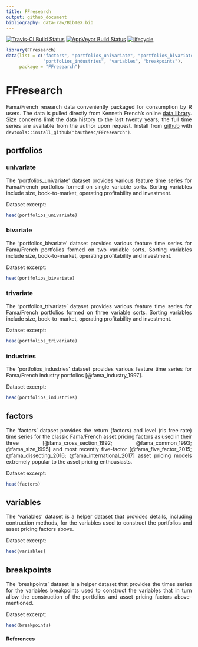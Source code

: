 ```yaml
---
title: FFresearch
output: github_document
bibliography: data-raw/BibTeX.bib
---
```


[![Travis-CI Build Status](https://travis-ci.org/bautheac/FFresearch.svg?branch=master)](https://travis-ci.org/bautheac/FFresearch)
[![AppVeyor Build Status](https://ci.appveyor.com/api/projects/status/github/bautheac/FFresearch?branch=master&svg=true)](https://ci.appveyor.com/project/bautheac/FFresearch)
[![lifecycle](https://img.shields.io/badge/lifecycle-experimental-orange.svg)](https://www.tidyverse.org/lifecycle/#experimental)

```r
library(FFresearch)
data(list = c("factors", "portfolios_univariate", "portfolios_bivariate", "portfolios_trivariate", 
              "portfolios_industries", "variables", "breakpoints"), 
     package = "FFresearch")
```

<style> body {text-align: justify} </style>

# FFresearch

Fama/French research data conveniently packaged for consumption by R users. The data is pulled directly from Kenneth French's online [data library](http://mba.tuck.dartmouth.edu/pages/faculty/ken.french/data_library.html). Size concerns limit the data history to the last twenty years; the full time series are available from the author upon request. Install from [github](https://github.com/bautheac/FFresearch/) with `devtools::install_github("bautheac/FFresearch")`.


## portfolios

### univariate

The 'portfolios_univariate' dataset provides various feature time series for Fama/French portfolios formed on single variable sorts. Sorting variables include size, book-to-market, operating profitability and investment.

Dataset excerpt:
```r
head(portfolios_univariate)
```

### bivariate

The 'portfolios_bivariate' dataset provides various feature time series for Fama/French portfolios formed on two variable sorts. Sorting variables include size, book-to-market, operating profitability and investment.

Dataset excerpt:
```r
head(portfolios_bivariate)
```

### trivariate

The 'portfolios_trivariate' dataset provides various feature time series for Fama/French portfolios formed on three variable sorts. Sorting variables include size, book-to-market, operating profitability and investment.

Dataset excerpt:
```r
head(portfolios_trivariate)
```


### industries

The 'portfolios_industries' dataset provides various feature time series for Fama/French industry portfolios [@fama_industry_1997].

Dataset excerpt:
```r
head(portfolios_industries)
```


## factors

The 'factors' dataset provides the return (factors) and level (ris free rate) time series for the classic Fama/French asset pricing factors as used in their three [@fama_cross_section_1992; @fama_common_1993; @fama_size_1995] and most recently five-factor [@fama_five_factor_2015; @fama_dissecting_2016; @fama_international_2017] asset pricing models extremely popular to the asset pricing enthousiasts.  

Dataset excerpt:
```r
head(factors)
```


## variables

The 'variables' dataset is a helper dataset that provides details, including contruction methods, for the variables used to construct the portfolios and asset pricing factors above.

Dataset excerpt:
```r
head(variables)
```

## breakpoints

The 'breakpoints' dataset is a helper dataset that provides the times series for the variables breakpoints used to construct the variables that in turn allow the construction of the portfolios and asset pricing factors above-mentioned.

Dataset excerpt:
```r
head(breakpoints)
```


#### References

